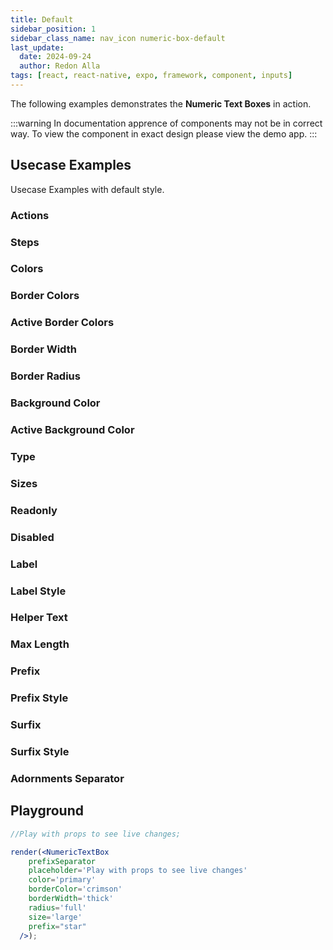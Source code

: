 ```yaml
---
title: Default
sidebar_position: 1
sidebar_class_name: nav_icon numeric-box-default
last_update:
  date: 2024-09-24
  author: Redon Alla
tags: [react, react-native, expo, framework, component, inputs]
---
```




The following examples demonstrates the **Numeric Text Boxes** in action.

:::warning
In documentation apprence of components may not be in correct way.
To view the component in exact design please view the demo app.
:::

## Usecase Examples

Usecase Examples with default style.

### Actions

<ExampleWrapper codeExample={ActionsExampleMdx}>
  <ActionsExample />
</ExampleWrapper>

### Steps

<ExampleWrapper codeExample={StepsExampleMdx}>
  <StepsExample />
</ExampleWrapper>

### Colors

<ExampleWrapper codeExample={ColorsExampleMdx}>
  <ColorsExample />
</ExampleWrapper>

### Border Colors

<ExampleWrapper codeExample={BorderColorsExampleMdx}>
  <BorderColorsExample />
</ExampleWrapper>

### Active Border Colors

<ExampleWrapper codeExample={ActiveBorderColorsExampleMdx}>
  <ActiveBorderColorsExample />
</ExampleWrapper>

### Border Width

<ExampleWrapper codeExample={BorderWidthExampleMdx}>
  <BorderWidthExample />
</ExampleWrapper>

### Border Radius

<ExampleWrapper codeExample={BorderRadiusExampleMdx}>
  <BorderRadiusExample />
</ExampleWrapper>

### Background Color

<ExampleWrapper codeExample={BackgroundColorExampleMdx}>
  <BackgroundColorExample />
</ExampleWrapper>

### Active Background Color

<ExampleWrapper codeExample={ActiveBackgroundColorExampleMdx}>
  <ActiveBackgroundColorExample />
</ExampleWrapper>

### Type

<ExampleWrapper codeExample={TypeExampleMdx}>
  <TypeExample />
</ExampleWrapper>

### Sizes

<ExampleWrapper codeExample={SizesExampleMdx}>
  <SizesExample />
</ExampleWrapper>

### Readonly

<ExampleWrapper codeExample={ReadonlyExampleMdx}>
  <ReadonlyExample />
</ExampleWrapper>

### Disabled

<ExampleWrapper codeExample={ReadonlyExampleMdx}>
  <ReadonlyExample />
</ExampleWrapper>

### Label

<ExampleWrapper codeExample={LabelExampleMdx}>
  <LabelExample />
</ExampleWrapper>

### Label Style

<ExampleWrapper codeExample={LabelStyleExampleMdx}>
  <LabelStyleExample />
</ExampleWrapper>

### Helper Text

<ExampleWrapper codeExample={HelperTextExampleMdx}>
  <HelperTextExample />
</ExampleWrapper>

### Max Length

<ExampleWrapper codeExample={MaxLengthExampleMdx}>
  <MaxLengthExample />
</ExampleWrapper>

### Prefix

<ExampleWrapper codeExample={PrefixExampleMdx}>
  <PrefixExample />
</ExampleWrapper>

### Prefix Style

<ExampleWrapper codeExample={PrefixStyleExampleMdx}>
  <PrefixStyleExample />
</ExampleWrapper>

### Surfix

<ExampleWrapper codeExample={SurfixExampleMdx}>
  <SurfixExample />
</ExampleWrapper>

### Surfix Style

<ExampleWrapper codeExample={SurfixStyleExampleMdx}>
  <SurfixStyleExample />
</ExampleWrapper>


### Adornments Separator

<ExampleWrapper codeExample={AdornmentSeparatorExampleMdx}>
  <AdornmentSeparatorExample />
</ExampleWrapper>

## Playground

```jsx live noInline
//Play with props to see live changes;

render(<NumericTextBox
    prefixSeparator
    placeholder='Play with props to see live changes'
    color='primary'
    borderColor='crimson'
    borderWidth='thick'
    radius='full'
    size='large'
    prefix="star"
  />);
```